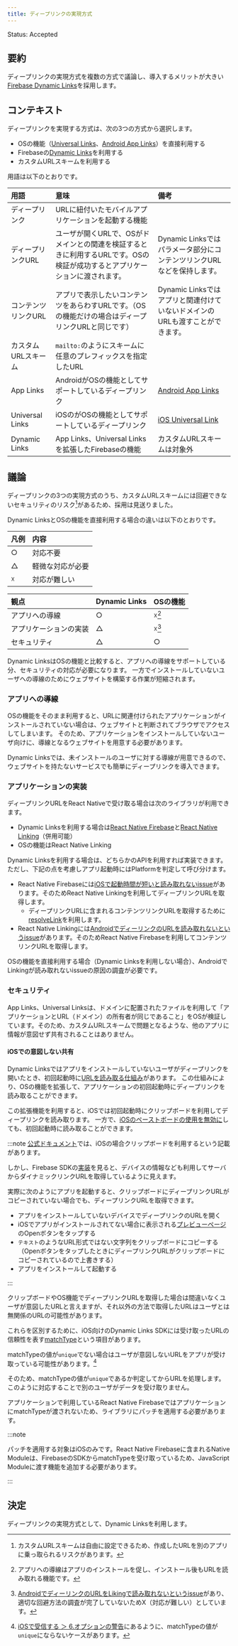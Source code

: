 ```yaml
---
title: ディープリンクの実現方式
---
```


Status: Accepted

<!--
Proposed: 提案中
Accepted: 採用
Rejected: 却下
Superseded: 廃止
-->

## 要約

ディープリンクの実現方式を複数の方式で議論し、導入するメリットが大きい[Firebase Dynamic Links](https://firebase.google.com/docs/dynamic-links)を採用します。

## コンテキスト

ディープリンクを実現する方式は、次の3つの方式から選択します。

 - OSの機能（[Universal Links](https://developer.apple.com/ios/universal-links/)、[Android App Links](https://developer.android.com/training/app-links)）を直接利用する
 - Firebaseの[Dynamic Links](https://firebase.google.com/docs/dynamic-links)を利用する
 - カスタムURLスキームを利用する

用語は以下のとおりです。

|用語|意味|備考|
|:--|:--|:--|
|ディープリンク|URLに紐付いたモバイルアプリケーションを起動する機能||
|ディープリンクURL|ユーザが開くURLで、OSがドメインとの関連を検証するときに利用するURLです。OSの検証が成功するとアプリケーションに渡されます。|Dynamic Linksではパラメータ部分にコンテンツリンクURLなどを保持します。|
|コンテンツリンクURL|アプリで表示したいコンテンツをあらわすURLです。（OSの機能だけの場合はディープリンクURLと同じです）|Dynamic Linksではアプリと関連付けていないドメインのURLも渡すことができます。|
|カスタムURLスキーム|`mailto:`のようにスキームに任意のプレフィックスを指定したURL||
|App Links|AndroidがOSの機能としてサポートしているディープリンク|[Android App Links](https://developer.android.com/studio/write/app-link-indexing)|
|Universal Links|iOSのがOSの機能としてサポートしているディープリンク|[iOS Universal Link](https://developer.apple.com/ios/universal-links/)|
|Dynamic Links|App Links、Universal Linksを拡張したFirebaseの機能|カスタムURLスキームは対象外|

## 議論

ディープリンクの3つの実現方式のうち、カスタムURLスキームには回避できないセキュリティのリスク[^1]があるため、採用は見送りました。

Dynamic LinksとOSの機能を直接利用する場合の違いは以下のとおりです。

|凡例|内容|
|:--|:------------|
|○|対応不要|
|△|軽微な対応が必要|
|☓|対応が難しい|

|観点|Dynamic Links|OSの機能|
|:--|:------------|:------|
|アプリへの導線|○|☓[^2]|
|アプリケーションの実装|△|☓[^3]|
|セキュリティ|△|○|

Dynamic LinksはOSの機能と比較すると、アプリへの導線をサポートしている分、セキュリティの対応が必要になります。
一方でインストールしていないユーザへの導線のためにウェブサイトを構築する作業が短縮されます。

[^1]:カスタムURLスキームは自由に設定できるため、作成したURLを別のアプリに乗っ取られるリスクがあります。
[^2]:アプリへの導線はアプリのインストールを促し、インストール後もURLを読み取れる機能です。
[^3]:[AndroidでディーリンクのURLをLikingで読み取れないというissue](https://github.com/facebook/react-native/issues/25675)があり、適切な回避方法の調査が完了していないためX（対応が難しい）としています。

### アプリへの導線

OSの機能をそのまま利用すると、URLに関連付けられたアプリケーションがインストールされていない場合は、ウェブサイトと判断されてブラウザでアクセスしてしまいます。
そのため、アプリケーションをインストールしていないユーザ向けに、導線となるウェブサイトを用意する必要があります。

Dynamic Linksでは、未インストールのユーザに対する導線が用意できるので、ウェブサイトを持たないサービスでも簡単にディープリンクを導入できます。

### アプリケーションの実装

ディープリンクURLをReact Nativeで受け取る場合は次のライブラリが利用できます。

 - Dynamic Linksを利用する場合は[React Native Firebase](https://rnfirebase.io/dynamic-links/usage)と[React Native Linking](https://reactnative.dev/docs/linking#handling-deep-links)（併用可能）
 - OSの機能はReact Native Linking

Dynamic Linksを利用する場合は、どちらかのAPIを利用すれば実装できます。ただし、下記の点を考慮しアプリ起動時にはPlatformを判定して呼び分けます。

 - React Native Firebaseには[iOSで起動時間が短いと読み取れないissue](https://github.com/invertase/react-native-firebase/issues/2660)があります。そのためReact Native Linkingを利用してディープリンクURLを取得します。
   - ディープリンクURLに含まれるコンテンツリンクURLを取得するために[resolveLink](https://rnfirebase.io/reference/dynamic-links#resolveLink)を利用します。
 - React Native Linkingには[AndroidでディーリンクのURLを読み取れないというissue](https://github.com/facebook/react-native/issues/25675)があります。そのためReact Native Firebaseを利用してコンテンツリンクURLを取得します。

OSの機能を直接利用する場合（Dynamic Linksを利用しない場合）、AndroidでLinkingが読み取れないissueの原因の調査が必要です。

### セキュリティ

App Links、Universal Linksは、ドメインに配置されたファイルを利用して「アプリケーションとURL（ドメイン）の所有者が同じであること」をOSが検証しています。そのため、カスタムURLスキームで問題となるような、他のアプリに情報が意図せず共有されることはありません。

#### iOSでの意図しない共有

Dynamic Linksではアプリをインストールしていないユーザがディープリンクを開いたとき、初回起動時に[URLを読み取る仕組み](https://firebase.google.com/docs/dynamic-links/operating-system-integrations)があります。
この仕組みにより、OSの機能を拡張して、アプリケーションの初回起動時にディープリンクを読み取ることができます。

この拡張機能を利用すると、iOSでは初回起動時にクリップボードを利用してディープリンクを読み取ります。
一方で、[iOSのペーストボードの使用を無効に](https://firebase.google.com/docs/dynamic-links/ios/receive?hl=ja#set-up-firebase-and-the-dynamic-links-sdk)しても、初回起動時に読み取ることができます。

:::note
[公式ドキュメント](https://firebase.google.com/docs/dynamic-links/operating-system-integrations)では、iOSの場合クリップボードを利用するという記載があります。

しかし、Firebase SDKの[実装](https://github.com/firebase/firebase-ios-sdk/blob/8.7.0/FirebaseDynamicLinks/Sources/FIRDynamicLinkNetworking.m#L190)を見ると、デバイスの情報なども利用してサーバからダイナミックリンクURLを取得しているように見えます。

実際に次のようにアプリを起動すると、クリップボードにディープリンクURLがコピーされていない場合でも、ディープリンクURLを取得できます。

 - アプリをインストールしていないデバイスでディープリンクのURLを開く
 - iOSでアプリがインストールされてない場合に表示される[プレビューページ](https://firebase.google.com/docs/dynamic-links/link-previews#app_preview_pages)のOpenボタンをタップする
 - `テキスト`のようなURL形式ではない文字列をクリップボードにコピーする（OpenボタンをタップしたときにディープリンクURLがクリップボードにコピーされているので上書きする）
 - アプリをインストールして起動する

:::

クリップボードやOS機能でディープリンクURLを取得した場合は間違いなくユーザが意図したURLと言えますが、それ以外の方法で取得したURLはユーザとは無関係のURLの可能性があります。

これらを区別するために、iOS向けのDynamic Links SDKには受け取ったURLの信頼性を表す[matchType](https://firebase.google.com/docs/reference/swift/firebasedynamiclinks/api/reference/Enums/DLMatchType.html)という項目があります。

matchTypeの値が`unique`でない場合はユーザが意図しないURLをアプリが受け取っている可能性があります。[^4]

そのため、matchTypeの値が`unique`であるか判定してからURLを処理します。このように対応することで別のユーザがデータを受け取りません。

アプリケーションで利用しているReact Native FirebaseではアプリケーションにmatchTypeが渡されないため、ライブラリにパッチを適用する必要があります。

:::note
<!-- textlint-disable ja-technical-writing/sentence-length -->
パッチを適用する対象はiOSのみです。React Native Firebaseに含まれるNative Moduleは、FirebaseのSDKからmatchTypeを受け取っているため、JavaScript Moduleに渡す機能を追加する必要があります。
<!-- textlint-enable ja-technical-writing/sentence-length -->
:::

[^4]: [iOSで受信する ＞ 6.オプションの警告](https://firebase.google.com/docs/dynamic-links/ios/receive?hl=ja#set-up-firebase-and-the-dynamic-links-sdk)にあるように、matchTypeの値が`unique`にならないケースがあります。

## 決定

ディープリンクの実現方式として、Dynamic Linksを利用します。
